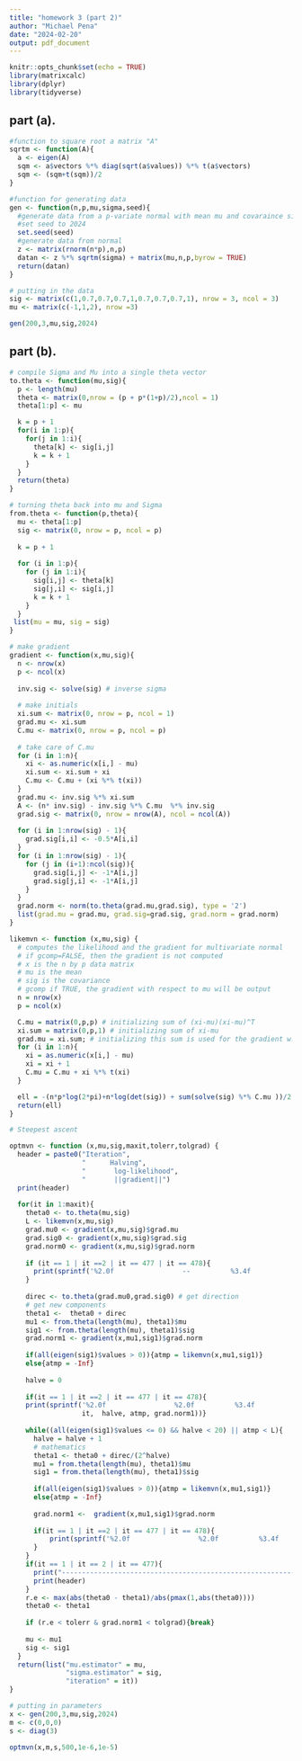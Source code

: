 ```yaml
---
title: "homework 3 (part 2)"
author: "Michael Pena"
date: "2024-02-20"
output: pdf_document
---
```


```r
knitr::opts_chunk$set(echo = TRUE)
library(matrixcalc)
library(dplyr)
library(tidyverse)
```

## part (a).

```r
#function to square root a matrix "A"
sqrtm <- function(A){
  a <- eigen(A)
  sqm <- a$vectors %*% diag(sqrt(a$values)) %*% t(a$vectors)
  sqm <- (sqm+t(sqm))/2
}

#function for generating data
gen <- function(n,p,mu,sigma,seed){
  #generate data from a p-variate normal with mean mu and covaraince sigma
  #set seed to 2024
  set.seed(seed)
  #generate data from normal
  z <- matrix(rnorm(n*p),n,p)
  datan <- z %*% sqrtm(sigma) + matrix(mu,n,p,byrow = TRUE)
  return(datan)
}
```

```r
# putting in the data
sig <- matrix(c(1,0.7,0.7,0.7,1,0.7,0.7,0.7,1), nrow = 3, ncol = 3)
mu <- matrix(c(-1,1,2), nrow =3)

gen(200,3,mu,sig,2024)


```

## part (b).
 
```r
# compile Sigma and Mu into a single theta vector
to.theta <- function(mu,sig){
  p <- length(mu)
  theta <- matrix(0,nrow = (p + p*(1+p)/2),ncol = 1)
  theta[1:p] <- mu

  k = p + 1
  for(i in 1:p){
    for(j in 1:i){
      theta[k] <- sig[i,j]
      k = k + 1
    }
  }
  return(theta)
}
```


```r
# turning theta back into mu and Sigma
from.theta <- function(p,theta){
  mu <- theta[1:p]
  sig <- matrix(0, nrow = p, ncol = p)
  
  k = p + 1
  
  for (i in 1:p){
    for (j in 1:i){
      sig[i,j] <- theta[k]
      sig[j,i] <- sig[i,j]
      k = k + 1
    }
  }
 list(mu = mu, sig = sig) 
}
```

 
```r
# make gradient
gradient <- function(x,mu,sig){
  n <- nrow(x)
  p <- ncol(x)
  
  inv.sig <- solve(sig) # inverse sigma
  
  # make initials
  xi.sum <- matrix(0, nrow = p, ncol = 1)
  grad.mu <- xi.sum
  C.mu <- matrix(0, nrow = p, ncol = p)
  
  # take care of C.mu
  for (i in 1:n){
    xi <- as.numeric(x[i,] - mu)
    xi.sum <- xi.sum + xi
    C.mu <- C.mu + (xi %*% t(xi))
  }
  grad.mu <- inv.sig %*% xi.sum
  A <- (n* inv.sig) - inv.sig %*% C.mu  %*% inv.sig
  grad.sig <- matrix(0, nrow = nrow(A), ncol = ncol(A))
  
  for (i in 1:nrow(sig) - 1){
    grad.sig[i,i] <- -0.5*A[i,i]
  }
  for (i in 1:nrow(sig) - 1){
    for (j in (i+1):ncol(sig)){
      grad.sig[i,j] <- -1*A[i,j]
      grad.sig[j,i] <- -1*A[i,j]
    }
  }
  grad.norm <- norm(to.theta(grad.mu,grad.sig), type = '2')
  list(grad.mu = grad.mu, grad.sig=grad.sig, grad.norm = grad.norm)
}

```

 
```r
likemvn <- function (x,mu,sig) {
  # computes the likelihood and the gradient for multivariate normal
  # if gcomp=FALSE, then the gradient is not computed
  # x is the n by p data matrix
  # mu is the mean
  # sig is the covariance
  # gcomp if TRUE, the gradient with respect to mu will be output
  n = nrow(x)
  p = ncol(x)

  C.mu = matrix(0,p,p) # initializing sum of (xi-mu)(xi-mu)^T
  xi.sum = matrix(0,p,1) # initializing sum of xi-mu
  grad.mu = xi.sum; # initializing this sum is used for the gradient w.r.t. mu
  for (i in 1:n){
    xi = as.numeric(x[i,] - mu)
    xi = xi + 1
    C.mu = C.mu + xi %*% t(xi)
  }

  ell = -(n*p*log(2*pi)+n*log(det(sig)) + sum(solve(sig) %*% C.mu ))/2
  return(ell)
}

```

```r
# Steepest ascent

optmvn <- function (x,mu,sig,maxit,tolerr,tolgrad) {
  header = paste0("Iteration",
                  "      Halving",
                  "       log-likelihood",
                  "       ||gradient||")
  print(header)
  
  for(it in 1:maxit){
    theta0 <- to.theta(mu,sig)
    L <- likemvn(x,mu,sig)
    grad.mu0 <- gradient(x,mu,sig)$grad.mu
    grad.sig0 <- gradient(x,mu,sig)$grad.sig
    grad.norm0 <- gradient(x,mu,sig)$grad.norm
    
    if (it == 1 | it ==2 | it == 477 | it == 478){
      print(sprintf('%2.0f                 --          %3.4f               %.1e',it,L,grad.norm0))
    }
    
    direc <- to.theta(grad.mu0,grad.sig0) # get direction
    # get new components
    theta1 <-  theta0 + direc
    mu1 <- from.theta(length(mu), theta1)$mu
    sig1 <- from.theta(length(mu), theta1)$sig
    grad.norm1 <- gradient(x,mu1,sig1)$grad.norm
    
    if(all(eigen(sig1)$values > 0)){atmp = likemvn(x,mu1,sig1)}
    else{atmp = -Inf}
    
    halve = 0
    
    if(it == 1 | it ==2 | it == 477 | it == 478){
    print(sprintf('%2.0f                 %2.0f          %3.4f               %.1e', 
                  it,  halve, atmp, grad.norm1))}
    
    while((all(eigen(sig1)$values <= 0) && halve < 20) || atmp < L){
      halve = halve + 1
      # mathematics
      theta1 <- theta0 + direc/(2^halve)
      mu1 = from.theta(length(mu), theta1)$mu
      sig1 = from.theta(length(mu), theta1)$sig
      
      if(all(eigen(sig1)$values > 0)){atmp = likemvn(x,mu1,sig1)}
      else{atmp = -Inf}
      
      grad.norm1 <-  gradient(x,mu1,sig1)$grad.norm
      
      if(it == 1 | it ==2 | it == 477 | it == 478){
          print(sprintf('%2.0f                 %2.0f          %3.4f               %.1e',it,  halve,atmp, grad.norm1))
      }
    }
    if(it == 1 | it == 2 | it == 477){
      print("-----------------------------------------------------------------")
      print(header)
    }
    r.e <- max(abs(theta0 - theta1)/abs(pmax(1,abs(theta0))))
    theta0 <- theta1
    
    if (r.e < tolerr & grad.norm1 < tolgrad){break}
    
    mu <- mu1
    sig <- sig1
  }
  return(list("mu.estimator" = mu,
              "sigma.estimator" = sig,
              "iteration" = it))
}
```

```r
# putting in parameters
x <- gen(200,3,mu,sig,2024)
m <- c(0,0,0)
s <- diag(3)

optmvn(x,m,s,500,1e-6,1e-5)
```




